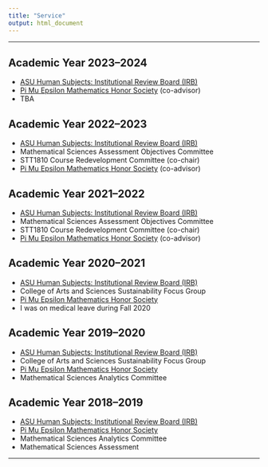 ```yaml
---
title: "Service"
output: html_document
---
```


<hr>

## Academic Year 2023--2024

* [ASU Human Subjects: Institutional Review Board (IRB)](https://researchprotections.appstate.edu/human-subjects)
* [Pi Mu Epsilon Mathematics Honor Society](http://www.cs.appstate.edu/sjg/PiMuEpsilon/) (co-advisor)
* TBA

## Academic Year 2022--2023

* [ASU Human Subjects: Institutional Review Board (IRB)](https://researchprotections.appstate.edu/human-subjects)
* Mathematical Sciences Assessment Objectives Committee
* STT1810 Course Redevelopment Committee (co-chair)
* [Pi Mu Epsilon Mathematics Honor Society](http://www.cs.appstate.edu/sjg/PiMuEpsilon/) (co-advisor)

## Academic Year 2021--2022

* [ASU Human Subjects: Institutional Review Board (IRB)](https://researchprotections.appstate.edu/human-subjects)
* Mathematical Sciences Assessment Objectives Committee
* STT1810 Course Redevelopment Committee (co-chair)
* [Pi Mu Epsilon Mathematics Honor Society](http://www.cs.appstate.edu/sjg/PiMuEpsilon/) (co-advisor)

## Academic Year 2020--2021

* [ASU Human Subjects: Institutional Review Board (IRB)](https://researchprotections.appstate.edu/human-subjects)
* College of Arts and Sciences Sustainability Focus Group
* [Pi Mu Epsilon Mathematics Honor Society](http://www.cs.appstate.edu/sjg/PiMuEpsilon/)
* I was on medical leave during Fall 2020

## Academic Year 2019--2020

* [ASU Human Subjects: Institutional Review Board (IRB)](https://researchprotections.appstate.edu/human-subjects)
* College of Arts and Sciences Sustainability Focus Group
* [Pi Mu Epsilon Mathematics Honor Society](http://www.cs.appstate.edu/sjg/PiMuEpsilon/)
* Mathematical Sciences Analytics Committee

## Academic Year 2018--2019

* [ASU Human Subjects: Institutional Review Board (IRB)](https://researchprotections.appstate.edu/human-subjects)
* [Pi Mu Epsilon Mathematics Honor Society](http://www.cs.appstate.edu/sjg/PiMuEpsilon/)
* Mathematical Sciences Analytics Committee
* Mathematical Sciences Assessment

<hr>